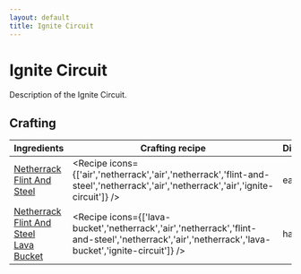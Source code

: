 ```yaml
---
layout: default
title: Ignite Circuit
---
```



Ignite Circuit
===================

Description of the Ignite Circuit.

## Crafting

| Ingredients | Crafting recipe | Difficulty |
| ----------- | --------------- | ------------- |
| [Netherrack](https://minecraft.wiki/w/Netherrack)<br/>[Flint And Steel](https://minecraft.wiki/w/Flint_And_Steel) | <Recipe icons={['air','netherrack','air','netherrack','flint-and-steel','netherrack','air','netherrack','air','ignite-circuit']} /> | easy |
| [Netherrack](https://minecraft.wiki/w/Netherrack)<br/>[Flint And Steel](https://minecraft.wiki/w/Flint_And_Steel)<br/>[Lava Bucket](https://minecraft.wiki/w/Lava_Bucket) | <Recipe icons={['lava-bucket','netherrack','air','netherrack','flint-and-steel','netherrack','air','netherrack','lava-bucket','ignite-circuit']} /> | hard |

